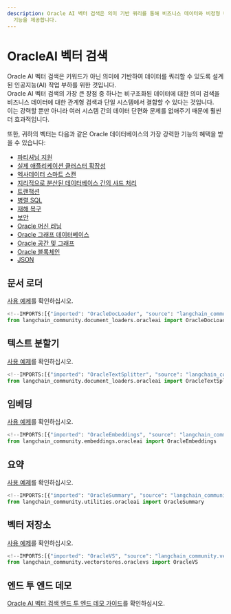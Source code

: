 ```yaml
---
description: Oracle AI 벡터 검색은 의미 기반 쿼리를 통해 비즈니스 데이터와 비정형 데이터를 효과적으로 결합하여 검색할 수 있는
  기능을 제공합니다.
---
```


# OracleAI 벡터 검색

Oracle AI 벡터 검색은 키워드가 아닌 의미에 기반하여 데이터를 쿼리할 수 있도록 설계된 인공지능(AI) 작업 부하를 위한 것입니다.  
Oracle AI 벡터 검색의 가장 큰 장점 중 하나는 비구조화된 데이터에 대한 의미 검색을 비즈니스 데이터에 대한 관계형 검색과 단일 시스템에서 결합할 수 있다는 것입니다.  
이는 강력할 뿐만 아니라 여러 시스템 간의 데이터 단편화 문제를 없애주기 때문에 훨씬 더 효과적입니다.

또한, 귀하의 벡터는 다음과 같은 Oracle 데이터베이스의 가장 강력한 기능의 혜택을 받을 수 있습니다:

* [파티셔닝 지원](https://www.oracle.com/database/technologies/partitioning.html)
* [실제 애플리케이션 클러스터 확장성](https://www.oracle.com/database/real-application-clusters/)
* [엑사데이터 스마트 스캔](https://www.oracle.com/database/technologies/exadata/software/smartscan/)
* [지리적으로 분산된 데이터베이스 간의 샤드 처리](https://www.oracle.com/database/distributed-database/)
* [트랜잭션](https://docs.oracle.com/en/database/oracle/oracle-database/23/cncpt/transactions.html)
* [병렬 SQL](https://docs.oracle.com/en/database/oracle/oracle-database/21/vldbg/parallel-exec-intro.html#GUID-D28717E4-0F77-44F5-BB4E-234C31D4E4BA)
* [재해 복구](https://www.oracle.com/database/data-guard/)
* [보안](https://www.oracle.com/security/database-security/)
* [Oracle 머신 러닝](https://www.oracle.com/artificial-intelligence/database-machine-learning/)
* [Oracle 그래프 데이터베이스](https://www.oracle.com/database/integrated-graph-database/)
* [Oracle 공간 및 그래프](https://www.oracle.com/database/spatial/)
* [Oracle 블록체인](https://docs.oracle.com/en/database/oracle/oracle-database/23/arpls/dbms_blockchain_table.html#GUID-B469E277-978E-4378-A8C1-26D3FF96C9A6)
* [JSON](https://docs.oracle.com/en/database/oracle/oracle-database/23/adjsn/json-in-oracle-database.html)

## 문서 로더

[사용 예제](/docs/integrations/document_loaders/oracleai)를 확인하십시오.

```python
<!--IMPORTS:[{"imported": "OracleDocLoader", "source": "langchain_community.document_loaders.oracleai", "docs": "https://api.python.langchain.com/en/latest/document_loaders/langchain_community.document_loaders.oracleai.OracleDocLoader.html", "title": "OracleAI Vector Search"}]-->
from langchain_community.document_loaders.oracleai import OracleDocLoader
```


## 텍스트 분할기

[사용 예제](/docs/integrations/document_loaders/oracleai)를 확인하십시오.

```python
<!--IMPORTS:[{"imported": "OracleTextSplitter", "source": "langchain_community.document_loaders.oracleai", "docs": "https://api.python.langchain.com/en/latest/document_loaders/langchain_community.document_loaders.oracleai.OracleTextSplitter.html", "title": "OracleAI Vector Search"}]-->
from langchain_community.document_loaders.oracleai import OracleTextSplitter
```


## 임베딩

[사용 예제](/docs/integrations/text_embedding/oracleai)를 확인하십시오.

```python
<!--IMPORTS:[{"imported": "OracleEmbeddings", "source": "langchain_community.embeddings.oracleai", "docs": "https://api.python.langchain.com/en/latest/embeddings/langchain_community.embeddings.oracleai.OracleEmbeddings.html", "title": "OracleAI Vector Search"}]-->
from langchain_community.embeddings.oracleai import OracleEmbeddings
```


## 요약

[사용 예제](/docs/integrations/tools/oracleai)를 확인하십시오.

```python
<!--IMPORTS:[{"imported": "OracleSummary", "source": "langchain_community.utilities.oracleai", "docs": "https://api.python.langchain.com/en/latest/utilities/langchain_community.utilities.oracleai.OracleSummary.html", "title": "OracleAI Vector Search"}]-->
from langchain_community.utilities.oracleai import OracleSummary
```


## 벡터 저장소

[사용 예제](/docs/integrations/vectorstores/oracle)를 확인하십시오.

```python
<!--IMPORTS:[{"imported": "OracleVS", "source": "langchain_community.vectorstores.oraclevs", "docs": "https://api.python.langchain.com/en/latest/vectorstores/langchain_community.vectorstores.oraclevs.OracleVS.html", "title": "OracleAI Vector Search"}]-->
from langchain_community.vectorstores.oraclevs import OracleVS
```


## 엔드 투 엔드 데모

[Oracle AI 벡터 검색 엔드 투 엔드 데모 가이드](https://github.com/langchain-ai/langchain/blob/master/cookbook/oracleai_demo.ipynb)를 확인하십시오.